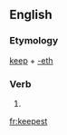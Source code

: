 ==English==

===Etymology===
[[keep]] + [[-eth]]

===Verb===
{{infl|en|verb form}}

# {{archaic third-person singular of|keep}}

[[fr:keepest]]